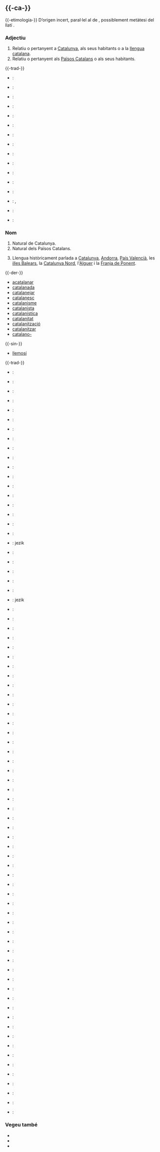 {{vegeu|Català|catalá|CATALÀ}}

== {{-ca-}} ==
{{ca-pron}}

{{-etimologia-}} D’origen incert, paral·lel al de {{terme|ca|Catalunya}}, possiblement metàtesi del llatí {{terme|la|lacetani|trad=lacetans}}.
{{anagrames|lang=ca|acalat}}

=== Adjectiu ===
{{ca-adj|m}}

# Relatiu o pertanyent a [[Catalunya]], als seus habitants o a la [[català#Substantiu|llengua catalana]].
# Relatiu o pertanyent als [[Països Catalans]] o als seus habitants.

{{-trad-}}
{{inici|Relatiu a Catalunya o al català}}
* {{de}}: {{trad|de|katalanisch}}
* {{en}}: {{trad|en|Catalan}}
* {{bs}}: {{trad|bs|katalonski}}
* {{es}}: {{trad|es|catalán|m}}
* {{hr}}: {{trad|hr|katalonski}}
* {{eo}}: {{trad|eo|kataluna}}
* {{fr}}: {{trad|fr|catalan}}
* {{gl}}: {{trad|gl|catalán}}
{{mig}}
* {{it}}: {{trad|it|catalano}}
* {{csc}}: {{trad|csc|CATALÀ}}
* {{mt}}: {{trad|mt|Katalan}}
* {{nl}}: {{trad|nl|Catalaans}}
* {{oc}}: {{trad|oc|catalan}}
* {{ru}}: {{trad|ru|каталанский}}, {{trad|ru|каталонский}}
* {{sv}}: {{trad|sv|katalansk}}
* {{uk}}: {{trad|uk|каталонський}}
{{final}}

=== Nom ===
{{ca-nom|m|f=}}

# Natural de Catalunya.
# Natural dels Països Catalans.
# {{marca|ca|masculí singular}} Llengua històricament parlada a [[Catalunya]], [[Andorra]], [[País Valencià]], les [[illes Balears]], la [[Catalunya Nord]], l'[[Alguer]] i la [[Franja de Ponent]].

{{-der-}}
* [[acatalanar]]
* [[catalanada]]
* [[catalanejar]]
* [[catalanesc]]
* [[catalanisme]]
* [[catalanista]]
* [[catalanística]]
* [[catalanitat]]
* [[catalanització]]
* [[catalanitzar]]
* [[catalano-]]

{{-sin-}}
* {{q|llengua}} [[llemosí]] {{q|històric|impropi}}

{{-trad-}}
{{inici|Natural de Catalunya}}
* {{en}}: {{trad|en|Catalan}}
* {{es}}: {{trad|es|catalán}}
* {{eo}}: {{trad|eo|kataluno}}
* {{fr}}: {{trad|fr|Catalan}}
{{mig}}
* {{gl}}: {{trad|gl|catalán}}
* {{csc}}: {{trad|csc|CATALÀ}}
* {{mt}}: {{trad|mt|Katalan}}
* {{ru}}: {{trad|ru|каталонец}}
{{final}}

{{inici|Llengua originària de Catalunya}}
* {{af}}: {{trad|af|Katalaans}}
* {{sq}}: {{trad|sq|katalonisht}}
* {{de}}: {{trad|de|Katalanisch|n}}
* {{en}}: {{trad|en|Catalan}}
* {{ar}}: {{trad|ar|القطلونية}}
* {{ast}}: {{trad|ast|catalán}}
* {{az}}: {{trad|az|katalan}}
* {{eu}}: {{trad|eu|katalaniera}}
* {{be}}: {{trad|be|каталёнскай}}
* {{bh}}: {{trad|bh|Catal Ke}}
* {{bs}}: {{trad|bs|katalonski}} jezik
* {{br}}: {{trad|br|katalaneg|m}}
* {{bg}}: {{trad|bg|каталонски}}
* {{es}}: {{trad|es|catalán|m}}
* {{chr}}: {{trad|chr|ᎧᏔᎳ}}
* {{ko}}: {{trad|ko|카탈로니아어}}
* {{hr}}: {{trad|hr|katalonski}} jezik {{m}}
* {{da}}: {{trad|da|catalansk}}
* {{sco}}: {{trad|sco|Catalanais}}
* {{sk}}: {{trad|sk|katalánčine}}
* {{sl}}: {{trad|sl|katalonščina|f}}
* {{eo}}: {{trad|eo|kataluno}}
* {{et}}: {{trad|et|katalaani}}
* {{fo}}: {{trad|fo|Katalandskt}}
* {{fi}}: {{trad|fi|katalaani}}
* {{fr}}: {{trad|fr|catalan}}
* {{fy}}: {{trad|fy|catalan}}
* {{gl}}: {{trad|gl|catalán}}
* {{cy}}: {{trad|cy|Catalaneg}}
* {{ka}}: {{trad|ka|კატალანური}}
* {{el}}: {{trad|el|καταλανικά}}
* {{gu}}: {{trad|gu|કૅટલૅન}}
* {{he}}: {{trad|he|קטלונית}}
* {{hi}}: {{trad|hi|कॅटलॅन}}
* {{hu}}: {{trad|hu|katalán}}
* {{id}}: {{trad|id|katalan}}
{{mig}}
* {{ia}}: {{trad|ia|catalano}}
* {{ga}}: {{trad|ga|Catalóinis}}
* {{is}}: {{trad|is|katalónsku}}
* {{it}}: {{trad|it|catalano}}
* {{ja}}: {{trad|ja|カタルーニャ語|tr=katarūnya-go}}
* {{jv}}: {{trad|jv|Boso Katal}}
* {{lv}}: {{trad|lv|kataloniešu}}
* {{lt}}: {{trad|lt|katalonų}}
* {{la}}: {{trad|la|catalana}}
* {{csc}}: {{trad|csc|CATALÀ}}
* {{mk}}: {{trad|mk|каталонски}}
* {{ms}}: {{trad|ms|catala}}
* {{mt}}: {{trad|mt|Katalan}}
* {{mr}}: {{trad|mr|Catalee}}
* {{nl}}: {{trad|nl|Catalaans|n}}
* {{ne}}: {{trad|ne|क्याटालन}}
* {{no}}: {{trad|no|katalansk}}
* {{nn}}: {{trad|nn|katalansk}}
* {{oc}}: {{trad|oc|catalan}}
* {{fa}}: {{trad|fa|کاتالاتی}}
* {{pl}}: {{trad|pl|kataloński}}
* {{pt}}: {{trad|pt|catalão}}
* {{ro}}: {{trad|ro|catalană}}
* {{ru}}: {{trad|ru|каталанский}}
* {{su}}: {{trad|su|katalanya}}
* {{sw}}: {{trad|sw|kikatalan}}
* {{sv}}: {{trad|sv|katalanska}}
* {{th}}: {{trad|th|ภาษาคาตาลัน}}
* {{te}}: {{trad|te|Catalan Bhaasha}}
* {{tr}}: {{trad|tr|Katalanca}}
* {{cs}}: {{trad|cs|katalánsky}}
* {{uk}}: {{trad|uk|каталанська мова}}
* {{uz}}: {{trad|uz|katalan tili}}
* {{zh}}: {{trad|zh|加泰羅尼亞語}}
* {{zu}}: {{trad|zu|isiKhathalani}}
{{final}}

=== Vegeu també ===
* {{vegeu-cat|Català}}
* {{Viquipèdia}}
* {{ca-dicc|diec|gdlc|optimot}}

{{catllengua|ca|Gentilicis|Llengües}}

{{catllengua|ca|Autologismes}}
